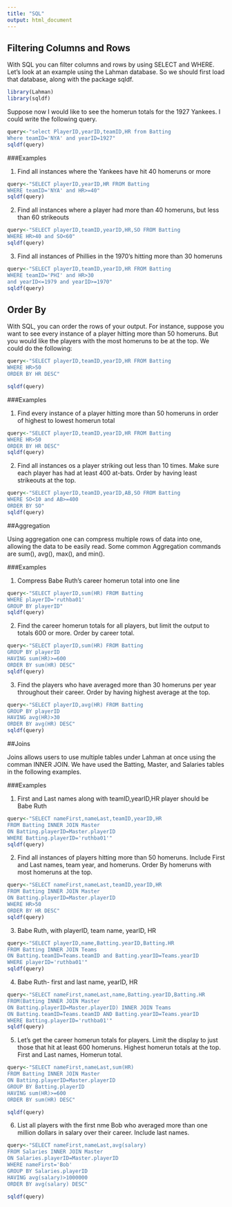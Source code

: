 ```yaml
---
title: "SQL"
output: html_document
---
```


## Filtering Columns and Rows

With SQL you can filter columns and rows by using SELECT and WHERE. Let's look at an example using the Lahman database. So we should first load that database, along with the package sqldf.

```r
library(Lahman)
library(sqldf)
```

Suppose now I would like to see the homerun totals for the 1927 Yankees. I could write the following query.
```r
query<-"select PlayerID,yearID,teamID,HR from Batting
Where teamID='NYA' and yearID=1927"
sqldf(query)

```

###Examples

1. Find all instances where the Yankees have hit 40 homeruns or more

```r
query<-"SELECT playerID,yearID,HR FROM Batting
WHERE teamID='NYA' and HR>=40"
sqldf(query)
```


2. Find all instances where a player had more than 40 homeruns, but less than 60 strikeouts

```r
query<-"SELECT playerID,teamID,yearID,HR,SO FROM Batting
WHERE HR>40 and SO<60"
sqldf(query)
```


3. Find all instances of Phillies in the 1970's hitting more than 30 homeruns

```r
query<-"SELECT playerID,teamID,yearID,HR FROM Batting
WHERE teamID='PHI' and HR>30 
and yearID<=1979 and yearID>=1970"
sqldf(query)
```



## Order By

With SQL, you can order the rows of your output. For instance, suppose you want to see every instance of a player hitting more than 50 homeruns. But you would like the players with the most homeruns to be at the top. We could do the following:

```r
query<-"SELECT playerID,teamID,yearID,HR FROM Batting
WHERE HR>50
ORDER BY HR DESC"

sqldf(query)
```


###Examples

1. Find every instance of a player hitting more than 50 homeruns in order of highest to lowest homerun total


```r
query<-"SELECT playerID,teamID,yearID,HR FROM Batting
WHERE HR>50
ORDER BY HR DESC"
sqldf(query)
```


2. Find all instances os a player striking out less than 10 times. Make sure each player has had at least 400 at-bats. Order by having least strikeouts at the top.

```r
query<-"SELECT playerID,teamID,yearID,AB,SO FROM Batting
WHERE SO<10 and AB>=400
ORDER BY SO"
sqldf(query)
```


##Aggregation

Using aggregation one can compress multiple rows of data into one, allowing the data to be easily read. Some common Aggregation commands are sum(), avg(), max(), and min().

###Examples

1. Compress Babe Ruth's career homerun total into one line

```r
query<-"SELECT playerID,sum(HR) FROM Batting
WHERE playerID='ruthba01'
GROUP BY playerID"
sqldf(query)
```

2. Find the career homerun totals for all players, but limit the output to totals 600 or more. Order by career total.

```r
query<-"SELECT playerID,sum(HR) FROM Batting
GROUP BY playerID
HAVING sum(HR)>=600
ORDER BY sum(HR) DESC"
sqldf(query)

```


3. Find the players who have averaged more than 30 homeruns per year throughout their career. Order by having highest average at the top.

```r
query<-"SELECT playerID,avg(HR) FROM Batting
GROUP BY playerID
HAVING avg(HR)>30
ORDER BY avg(HR) DESC"
sqldf(query)

```

##Joins

Joins allows users to use multiple tables under Lahman at once using the comman INNER JOIN. We have used the Batting, Master, and Salaries tables in the following examples. 

###Examples

1. First and Last names along with teamID,yearID,HR player should be Babe Ruth

```r
query<-"SELECT nameFirst,nameLast,teamID,yearID,HR
FROM Batting INNER JOIN Master
ON Batting.playerID=Master.playerID
WHERE Batting.playerID='ruthba01'"
sqldf(query)
```

2. Find all instances of players hitting more than 50 homeruns. Include First and Last names, team year, and homeruns. Order By homeruns with most homeruns at the top.

```r
query<-"SELECT nameFirst,nameLast,teamID,yearID,HR
FROM Batting INNER JOIN Master
ON Batting.playerID=Master.playerID
WHERE HR>50
ORDER BY HR DESC"
sqldf(query)
```


3. Babe Ruth, with playerID, team name, yearID, HR

```r
query<-"SELECT playerID,name,Batting.yearID,Batting.HR
FROM Batting INNER JOIN Teams
ON Batting.teamID=Teams.teamID and Batting.yearID=Teams.yearID
WHERE playerID='ruthba01'"
sqldf(query)
```

4. Babe Ruth- first and last name, yearID, HR

```r
query<-"SELECT nameFirst,nameLast,name,Batting.yearID,Batting.HR
FROM(Batting INNER JOIN Master
ON Batting.playerID=Master.playerID) INNER JOIN Teams
ON Batting.teamID=Teams.teamID AND Batting.yearID=Teams.yearID
WHERE Batting.playerID='ruthba01'"
sqldf(query)
```

5. Let's get the career homerun totals for players. Limit the display to just those that hit at least 600 homeruns. Highest homerun totals at the top. First and Last names, Homerun total.

```r
query<-"SELECT nameFirst,nameLast,sum(HR)
FROM Batting INNER JOIN Master
ON Batting.playerID=Master.playerID
GROUP BY Batting.playerID
HAVING sum(HR)>=600
ORDER BY sum(HR) DESC"

sqldf(query)
```

6. List all players with the first nme Bob who averaged more than one million dollars in salary over their career. Include last names.

```r
query<-"SELECT nameFirst,nameLast,avg(salary)
FROM Salaries INNER JOIN Master
ON Salaries.playerID=Master.playerID
WHERE nameFirst='Bob'
GROUP BY Salaries.playerID
HAVING avg(salary)>1000000
ORDER BY avg(salary) DESC"

sqldf(query)
```

